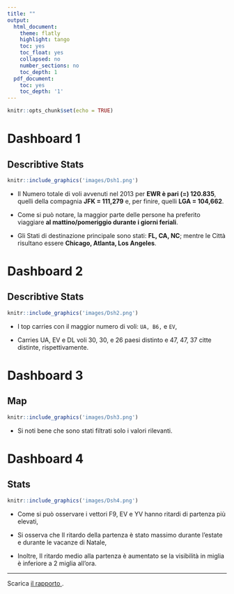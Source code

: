 ```yaml
---
title: ""
output:
  html_document:
    theme: flatly
    highlight: tango
    toc: yes
    toc_float: yes
    collapsed: no
    number_sections: no
    toc_depth: 1
  pdf_document:
    toc: yes
    toc_depth: '1'
---
```


```r
knitr::opts_chunk$set(echo = TRUE)
```





# **Dashboard 1** 

## Describtive Stats
<a href = "https://public.tableau.com/app/profile/seyma.kalay/viz/Destination_Map/Dsh1">
```r
knitr::include_graphics('images/Dsh1.png')
```
</a>



* Il Numero totale di voli avvenuti nel 2013 per **EWR è pari (=) 120.835**,  quelli della compagnia **JFK = 111,279** e, per finire, quelli **LGA = 104,662**.

* Come si può notare, la maggior parte delle persone ha preferito viaggiare **al mattino/pomeriggio durante i giorni feriali**.

* Gli Stati di destinazione principale sono stati: **FL, CA, NC**; mentre le Città risultano essere **Chicago, Atlanta, Los Angeles**.




# **Dashboard 2** 

## Describtive Stats
<a href = "https://public.tableau.com/app/profile/seyma.kalay/viz/Destination_Map/Dsh2">
```r
knitr::include_graphics('images/Dsh2.png')
```
</a>


* I top carries con il maggior numero di voli: `UA, B6,` e `EV`,

* Carries UA, EV e DL voli 30, 30, e 26 paesi distinto e 47, 47, 37 citte distinte, rispettivamente.


# **Dashboard 3** 

## Map
<a href = "https://public.tableau.com/app/profile/seyma.kalay/viz/Destination_Map/Dsh3">
```r
knitr::include_graphics('images/Dsh3.png')
```
</a>

* Si noti bene che sono stati filtrati solo i valori rilevanti.
 


# **Dashboard 4** 

## Stats
<a href = "https://public.tableau.com/app/profile/seyma.kalay/viz/Destination_Map/Dsh4">
```r
knitr::include_graphics('images/Dsh4.png')
```
</a>

* Come si può osservare i vettori F9, EV e YV  hanno ritardi di partenza più elevati,

* Si osserva  che  Il ritardo della partenza è stato  massimo durante l’estate e durante le vacanze di Natale, 

* Inoltre, Il ritardo medio alla partenza è aumentato se la visibilità in miglia è inferiore a 2 miglia all’ora.



--- 

Scarica <u><a href="./ReportPdf.pdf" target="_blank"> il rapporto  </a></u>.







